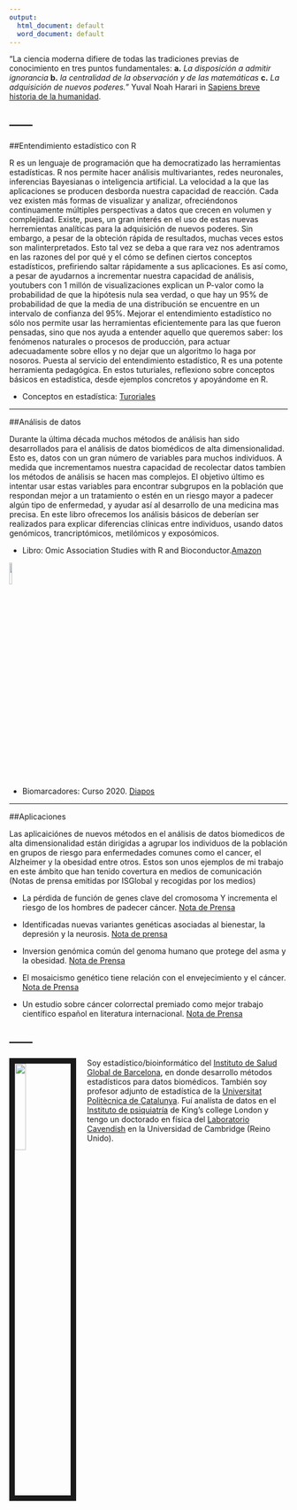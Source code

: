 ```yaml
---
output:
  html_document: default
  word_document: default
---
```

<link rel="stylesheet" href="styles.css" type="text/css">
"La ciencia moderna difiere de todas las tradiciones previas de conocimiento en tres puntos fundamentales: **a.** *La disposición a admitir ignorancia* **b.** *la centralidad de la observación y de las matemáticas* **c.** *La adquisición de nuevos poderes.*" Yuval Noah Harari in [Sapiens breve historia de la humanidad](https://www.ynharari.com/book/sapiens/). 

------
------

##Entendimiento estadístico con R

R es un lenguaje de programación que ha democratizado las herramientas estadísticas. R nos permite hacer análisis multivariantes, redes neuronales, inferencias Bayesianas o inteligencia artificial. La velocidad a la que las aplicaciones se producen desborda nuestra capacidad de reacción. Cada vez existen más formas de visualizar y analizar, ofreciéndonos continuamente múltiples perspectivas a datos que crecen en volumen y complejidad. Existe, pues, un gran interés en el uso de estas nuevas herremientas analíticas para la adquisición de nuevos poderes. Sin embargo, a pesar de la obteción rápida de resultados, muchas veces estos son malinterpretados. Esto tal vez se deba a que rara vez nos adentramos en las razones del por qué y el cómo se definen ciertos conceptos estadísticos, prefiriendo saltar rápidamente a sus aplicaciones. Es así como, a pesar de ayudarnos a incrementar nuestra capacidad de análisis, youtubers con 1 millón de visualizaciones explican un P-valor como la probabilidad de que la hipótesis nula sea verdad, o que hay un 95% de probabilidad de que la media de una distribución se encuentre en un intervalo de confianza del 95%. Mejorar el entendimiento estadístico no sólo nos permite usar las herramientas eficientemente para las que fueron pensadas, sino que nos ayuda a entender aquello que queremos saber: los fenómenos naturales o procesos de producción, para actuar adecuadamente sobre ellos y no dejar que un algoritmo lo haga por nosoros. Puesta al servicio del entendimiento estadístico, R es una potente herramienta pedagógica. En estos tuturiales, reflexiono sobre conceptos básicos en estadística, desde ejemplos concretos y apoyándome en R.                

- Conceptos en estadística: [Turoriales](https://alejandro-isglobal.github.io/teaching.html) 

------------------------------------------------------------------------------------------

##Análisis de datos

Durante la última década muchos métodos de análisis han sido desarrollados para el análisis de datos biomédicos de alta dimensionalidad. Esto es, datos con un gran número de variables para muchos individuos. A medida que incrementamos nuestra capacidad de recolectar datos tambíen los métodos de análisis se hacen mas complejos. El objetivo último es intentar usar estas variables para encontrar subgrupos en la población que respondan mejor a un tratamiento o estén en un riesgo mayor a padecer algún tipo de enfermedad, y ayudar así al desarrollo de una medicina mas precisa. En este libro ofrecemos los análisis básicos de deberían ser realizados para explicar diferencias clínicas entre individuos, usando datos genómicos, trancriptómicos, metilómicos y exposómicos. 

- Libro: Omic Association Studies with R and Bioconductor.[Amazon](https://www.amazon.es/Omic-Association-Studies-R-Bioconductor/dp/1138340561) 

<img src="images/libro.jpg" style="width:10%" url="https://www.amazon.es/Omic-Association-Studies-R-Bioconductor/dp/1138340561">

- Biomarcadores: Curso 2020.  [Diapos](https://alejandro-isglobal.github.io/teaching/Biomarkers.html)

------------

##Aplicaciones

Las aplicaiciónes de nuevos métodos en el análisis de datos biomedicos de alta dimensionalidad están dirigidas a agrupar los individuos de la población en grupos de riesgo para enfermedades comunes como el cancer, el Alzheimer y la obesidad entre otros. Estos son unos ejemplos de mi trabajo en este ámbito que han tenido covertura en medios de comunicación (Notas de prensa emitidas por ISGlobal y recogidas por los medios)

- La pérdida de función de genes clave del cromosoma Y incrementa el riesgo de los hombres de padecer cáncer. [Nota de Prensa](https://www.isglobal.org/-/la-perdida-de-funcion-de-genes-clave-del-cromosoma-y-incrementa-el-riesgo-de-los-hombres-a-padecer-cancer?redirect=https%3A%2F%2Fwww.isglobal.org%2Fsearch-results%3Fp_p_id%3D3%26p_p_lifecycle%3D0%26p_p_state%3Dmaximized%26p_p_mode%3Dview%26_3_redirect%3D%252F%26_3_keywords%3Dcaceres%26_3_struts_action%3D%252Fsearch%252Fsearch&inheritRedirect=true)

- Identificadas nuevas variantes genéticas asociadas al bienestar, la depresión y la neurosis. [Nota de prensa](https://www.isglobal.org/-/-identificadas-nuevas-variantes-geneticas-asociadas-al-bienestar-la-depresion-y-la-neuros-1?redirect=https%3A%2F%2Fwww.isglobal.org%2Fsearch-results%3Fp_p_id%3D3%26p_p_lifecycle%3D0%26p_p_state%3Dmaximized%26p_p_mode%3Dview%26_3_redirect%3D%252F%26_3_keywords%3Dcaceres%26_3_struts_action%3D%252Fsearch%252Fsearch&inheritRedirect=true)

- Inversion genómica común del genoma humano que protege del asma y la obesidad. [Nota de Prensa](https://www.isglobal.org/-/researchers-at-creal-and-upf-discover-a-common-variant-in-the-human-genome-that-protects-against-asthma-and-obesity?inheritRedirect=true)

- El mosaicismo genético tiene relación con el envejecimiento y el cáncer. [Nota de Prensa](https://www.isglobal.org/-/genetic-mosaicism-is-related-to-aging-and-cancer?inheritRedirect=true)

- Un estudio sobre cáncer colorrectal premiado como mejor trabajo científico español en literatura internacional. [Nota de Prensa](https://www.isglobal.org/-/a-study-on-colorectal-cancer-honored-as-the-best-international-scientific-literature-in-spanish?inheritRedirect=true)


------
------



<img src="images/alejandro.jpg" style="width:20%; border:10px solid; margin-right: 20px" align="left">

Soy estadístico/bioinformático del [Instituto de Salud Global de Barcelona](https://www.isglobal.org/), en donde desarrollo métodos estadísticos para datos biomédicos. También soy profesor adjunto de estadística de la [Universitat Politècnica de Catalunya](https://eebe.upc.edu/es). Fuí analísta de datos en el [Instituto de psiquiatría](https://www.kcl.ac.uk/ioppn) de King’s college London y tengo un doctorado en física del [Laboratorio Cavendish](https://www.phy.cam.ac.uk/) en la Universidad de Cambridge (Reino Unido).


